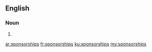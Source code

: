 ==English==

===Noun===
{{head|en|plural}}

# {{plural of|sponsorship|lang=en|nocat=1}}

[[ar:sponsorships]]
[[fr:sponsorships]]
[[ku:sponsorships]]
[[my:sponsorships]]